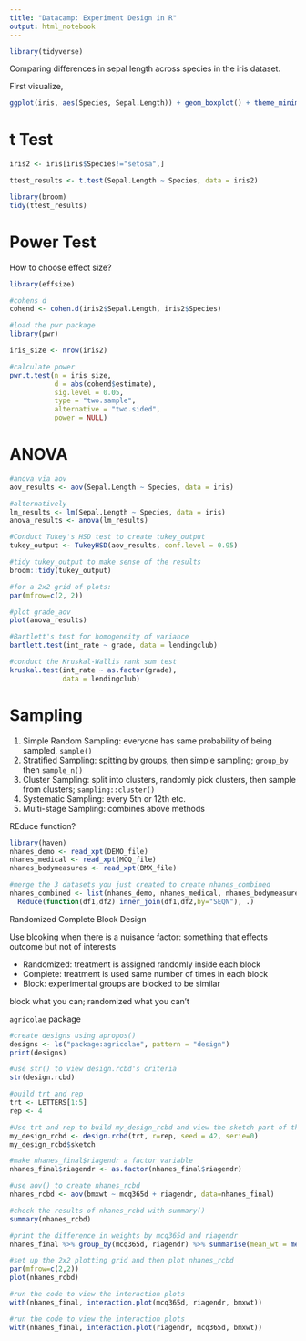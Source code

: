 ```yaml
---
title: "Datacamp: Experiment Design in R"
output: html_notebook
---
```


```r
library(tidyverse)
```

Comparing differences in sepal length across species in the iris dataset.

First visualize,

```r
ggplot(iris, aes(Species, Sepal.Length)) + geom_boxplot() + theme_minimal()
```

# t Test

```r
iris2 <- iris[iris$Species!="setosa",]

ttest_results <- t.test(Sepal.Length ~ Species, data = iris2)

library(broom)
tidy(ttest_results)
```

# Power Test

How to choose effect size?

```r
library(effsize)

#cohens d
cohend <- cohen.d(iris2$Sepal.Length, iris2$Species)

#load the pwr package
library(pwr)

iris_size <- nrow(iris2)

#calculate power
pwr.t.test(n = iris_size, 
           d = abs(cohend$estimate),
           sig.level = 0.05,
           type = "two.sample", 
           alternative = "two.sided",
           power = NULL)
```


# ANOVA

```r
#anova via aov
aov_results <- aov(Sepal.Length ~ Species, data = iris)

#alternatively
lm_results <- lm(Sepal.Length ~ Species, data = iris)
anova_results <- anova(lm_results)

```

```r
#Conduct Tukey's HSD test to create tukey_output
tukey_output <- TukeyHSD(aov_results, conf.level = 0.95)

#tidy tukey_output to make sense of the results
broom::tidy(tukey_output)
```


```r
#for a 2x2 grid of plots:
par(mfrow=c(2, 2))

#plot grade_aov
plot(anova_results)
```

```r
#Bartlett's test for homogeneity of variance
bartlett.test(int_rate ~ grade, data = lendingclub)

#conduct the Kruskal-Wallis rank sum test
kruskal.test(int_rate ~ as.factor(grade),
             data = lendingclub)

```


# Sampling

1. Simple Random Sampling: everyone has same probability of being sampled, `sample()`
1. Stratified Sampling: spitting by groups, then simple sampling; `group_by` then `sample_n()`
1. Cluster Sampling: split into clusters, randomly pick clusters, then sample from clusters; `sampling::cluster()`
1. Systematic Sampling: every 5th or 12th etc.
1. Multi-stage Sampling: combines above methods


REduce function?

```r
library(haven)
nhanes_demo <- read_xpt(DEMO_file)
nhanes_medical <- read_xpt(MCQ_file)
nhanes_bodymeasures <- read_xpt(BMX_file)

#merge the 3 datasets you just created to create nhanes_combined
nhanes_combined <- list(nhanes_demo, nhanes_medical, nhanes_bodymeasures) %>%
  Reduce(function(df1,df2) inner_join(df1,df2,by="SEQN"), .)
```

Randomized Complete Block Design

Use blcoking when there is a nuisance factor: something that effects outcome but not of interests

* Randomized: treatment is assigned randomly inside each block
* Complete: treatment is used same number of times in each block
* Block: experimental groups are blocked to be similar

block what you can; randomized what you can't

`agricolae` package

```r
#create designs using apropos()
designs <- ls("package:agricolae", pattern = "design")
print(designs)

#use str() to view design.rcbd's criteria
str(design.rcbd)

#build trt and rep
trt <- LETTERS[1:5]
rep <- 4

#Use trt and rep to build my_design_rcbd and view the sketch part of the object
my_design_rcbd <- design.rcbd(trt, r=rep, seed = 42, serie=0)
my_design_rcbd$sketch

#make nhanes_final$riagendr a factor variable
nhanes_final$riagendr <- as.factor(nhanes_final$riagendr)

#use aov() to create nhanes_rcbd
nhanes_rcbd <- aov(bmxwt ~ mcq365d + riagendr, data=nhanes_final)

#check the results of nhanes_rcbd with summary()
summary(nhanes_rcbd)

#print the difference in weights by mcq365d and riagendr
nhanes_final %>% group_by(mcq365d, riagendr) %>% summarise(mean_wt = mean(bmxwt, na.rm = TRUE))

```


```r
#set up the 2x2 plotting grid and then plot nhanes_rcbd
par(mfrow=c(2,2))
plot(nhanes_rcbd)

#run the code to view the interaction plots
with(nhanes_final, interaction.plot(mcq365d, riagendr, bmxwt))

#run the code to view the interaction plots
with(nhanes_final, interaction.plot(riagendr, mcq365d, bmxwt))
```

